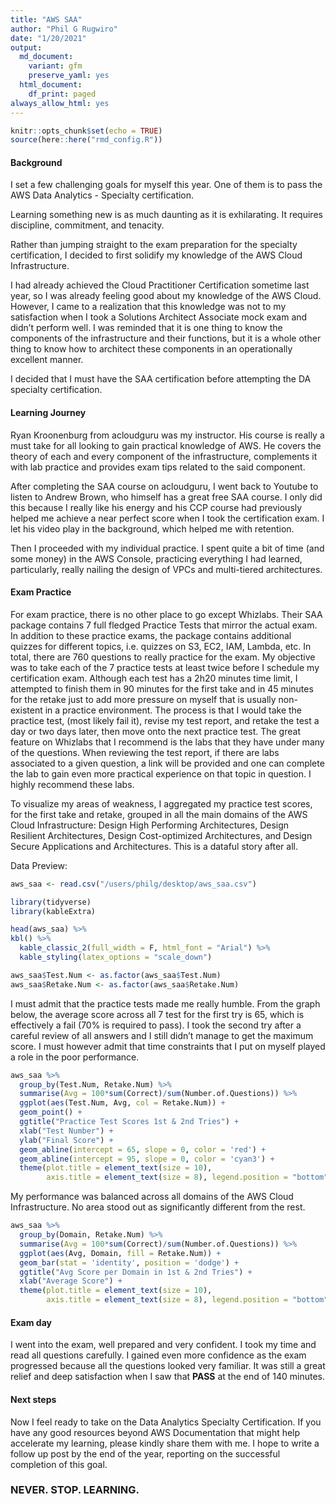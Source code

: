 ```yaml
---
title: "AWS SAA"
author: "Phil G Rugwiro"
date: "1/20/2021"
output:
  md_document:
    variant: gfm
    preserve_yaml: yes
  html_document:
    df_print: paged
always_allow_html: yes
---
```


```r
knitr::opts_chunk$set(echo = TRUE)
source(here::here("rmd_config.R"))
```


#### Background

I set a few challenging goals for myself this year. One of them is to pass the AWS Data Analytics - Specialty certification. 

Learning something new is as much daunting as it is exhilarating. It requires discipline, commitment, and tenacity. 

Rather than jumping straight to the exam preparation for the specialty certification, I decided to first solidify my knowledge of the AWS Cloud Infrastructure. 

I had already achieved the Cloud Practitioner Certification sometime last year, so I was already feeling good about my knowledge of the AWS Cloud. However, I came to a realization that this knowledge was not to my satisfaction when I took a Solutions Architect Associate mock exam and didn't perform well. 
I was reminded that it is one thing to know the components of the infrastructure and their functions, but it is a whole other thing to know how to architect these components in an operationally excellent manner. 

I decided that I must have the SAA certification before attempting the DA specialty certification. 

#### Learning Journey

Ryan Kroonenburg from acloudguru was my instructor. His course is really a must take for all looking to gain practical knowledge of AWS. He covers the theory of each and every component of the infrastructure, complements it with lab practice and provides exam tips related to the said component. 

After completing the SAA course on acloudguru, I went back to Youtube to listen to Andrew Brown, who himself has a great free SAA course. I only did this because I really like his energy and his CCP course had previously helped me achieve a near perfect score when I took the certification exam. I let his video play in the background, which helped me with retention. 

Then I proceeded with my individual practice. I spent quite a bit of time (and some money) in the AWS Console, practicing everything I had learned, particularly, really nailing the design of VPCs and multi-tiered architectures.

#### Exam Practice

For exam practice, there is no other place to go except Whizlabs. Their SAA package contains 7 full fledged Practice Tests that mirror the actual exam. In addition to these practice exams, the package contains additional quizzes for different topics, i.e. quizzes on S3, EC2, IAM, Lambda, etc. In total, there are 760 questions to really practice for the exam. My objective was to take each of the 7 practice tests at least twice before I schedule my certification exam. Although each test has a 2h20 minutes time limit, I attempted to finish them in 90 minutes for the first take and in 45 minutes for the retake just to add more pressure on myself that is usually non-existent in a practice environment. The process is that I would take the practice test, (most likely fail it), revise my test report, and retake the test a day or two days later, then move onto the next practice test. 
The great feature on Whizlabs that I recommend is the labs that they have under many of the questions. When reviewing the test report, if there are labs associated to a given question, a link will be provided and one can complete the lab to gain even more practical experience on that topic in question. I highly recommend these labs.

To visualize my areas of weakness, I aggregated my practice test scores, for the first take and retake, grouped in all the main domains of the AWS Cloud Infrastructure: Design High Performing Architectures, Design Resilient Architectures, Design Cost-optimized Architectures, and Design Secure Applications and Architectures. This is a dataful story after all.  

Data Preview:

```r
aws_saa <- read.csv("/users/philg/desktop/aws_saa.csv")
```

```r
library(tidyverse)
library(kableExtra)

head(aws_saa) %>%
kbl() %>%
  kable_classic_2(full_width = F, html_font = "Arial") %>%
  kable_styling(latex_options = "scale_down")
```

```r
aws_saa$Test.Num <- as.factor(aws_saa$Test.Num)
aws_saa$Retake.Num <- as.factor(aws_saa$Retake.Num)
```


I must admit that the practice tests made me really humble. From the graph below, the average score across all 7 test for the first try is 65, which is effectively a fail (70% is required to pass). I took the second try after a careful review of all answers and I still didn't manage to get the maximum score. I must however admit that time constraints that I put on myself played a role in the poor performance. 

```r
aws_saa %>%
  group_by(Test.Num, Retake.Num) %>% 
  summarise(Avg = 100*sum(Correct)/sum(Number.of.Questions)) %>%
  ggplot(aes(Test.Num, Avg, col = Retake.Num)) +
  geom_point() +
  ggtitle("Practice Test Scores 1st & 2nd Tries") +
  xlab("Test Number") +
  ylab("Final Score") +
  geom_abline(intercept = 65, slope = 0, color = 'red') +
  geom_abline(intercept = 95, slope = 0, color = 'cyan3') +
  theme(plot.title = element_text(size = 10), 
        axis.title = element_text(size = 8), legend.position = "bottom") 

```
My performance was balanced across all domains of the AWS Cloud Infrastructure. No area stood out as significantly different from the rest. 

```r
aws_saa %>%
  group_by(Domain, Retake.Num) %>%
  summarise(Avg = 100*sum(Correct)/sum(Number.of.Questions)) %>%
  ggplot(aes(Avg, Domain, fill = Retake.Num)) +
  geom_bar(stat = 'identity', position = 'dodge') +
  ggtitle("Avg Score per Domain in 1st & 2nd Tries") +
  xlab("Average Score") +
  theme(plot.title = element_text(size = 10), 
        axis.title = element_text(size = 8), legend.position = "bottom") 
```


#### Exam day

I went into the exam, well prepared and very confident. I took my time and read all questions carefully. I gained even more confidence as the exam progressed because all the questions looked very familiar. It was still a great relief and deep satisfaction when I saw that **PASS** at the end of 140 minutes. 


#### Next steps

Now I feel ready to take on the Data Analytics Specialty Certification. If you have any good resources beyond AWS Documentation that might help accelerate my learning, please kindly share them with me. 
I hope to write a follow up post by the end of the year, reporting on the successful completion of this goal. 

### NEVER. STOP. LEARNING. 




